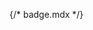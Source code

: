 {/* badge.mdx */}


<Meta of={comStories} name="Docs"/>

<Title />
<Subtitle />
<Description />


> #### [Bootstrap Documentation on Badges](https://getbootstrap.com/docs/5.3/components/badge/)
> * [Headings](https://getbootstrap.com/docs/5.3/components/badge/#headings) Badges scale to match the size of the immediate parent element.
> * [Background colors](https://getbootstrap.com/docs/5.3/components/badge/#background-colors) to make badges more rounded 
> * [Pill badges](https://getbootstrap.com/docs/5.3/components/badge/#pill-badges)
> * [Buttons](https://getbootstrap.com/docs/5.3/components/badge/#buttons): Badges can be used as part of links or buttons to provide a counter.
> * [Positioned](https://getbootstrap.com/docs/5.3/components/badge/#positioned)

<Primary />

## Properties
<Controls />

<Stories of={comStories} />

## Attributes
* N/A

## Slots
* `content`: The content of the badge.


### Examples
**Example #1:** New post badge.
```
  {% include 'varbase_components:badge' with {
    html_tag: 'a',
    color: 'text-bg-primary',
    url: forum.new_url,
    content: forum.new_text
  } %}
```

**Example #2:** Pill badges with success content
```
  {% include 'varbase_components:badge' with {
    html_tag: 'span',
    color: 'text-bg-success'
    content: 'Success',
    badge_utility_classes: ['rounded-pill']
  } %}
```

## Source code
[//]: # (Twig Template source code)
<Source code={templateSource} />
